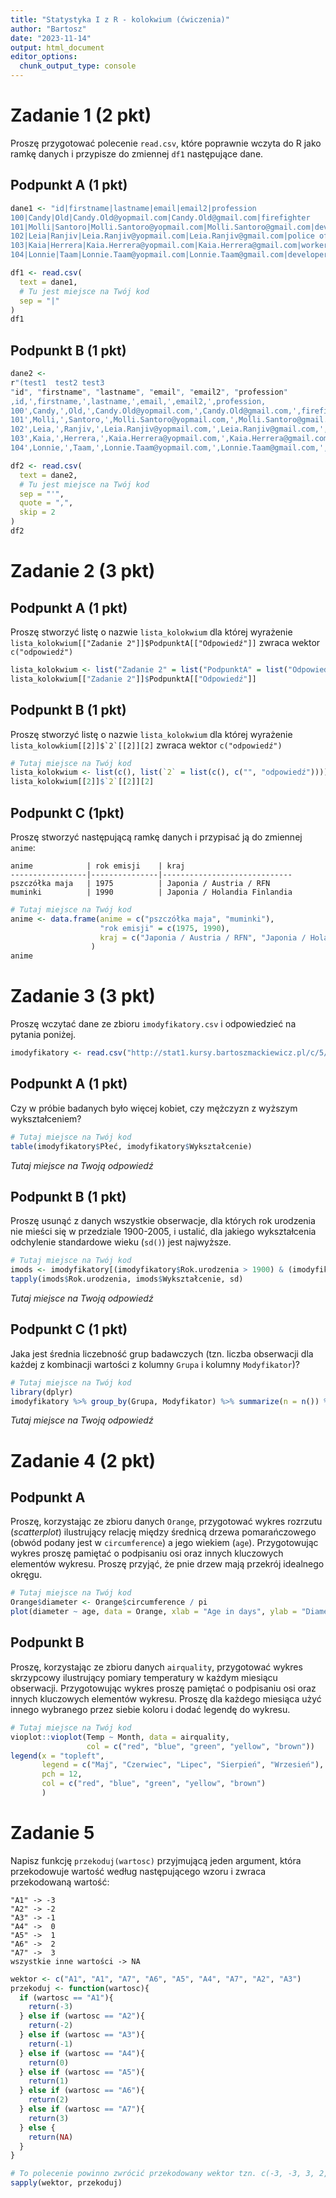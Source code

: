 ```yaml
---
title: "Statystyka I z R - kolokwium (ćwiczenia)"
author: "Bartosz"
date: "2023-11-14"
output: html_document
editor_options: 
  chunk_output_type: console
---
```


# Zadanie 1 (2 pkt)

Proszę przygotować polecenie `read.csv`, które poprawnie wczyta do R jako ramkę danych i przypisze do zmiennej `df1` następujące dane.

## Podpunkt A (1 pkt)

```r
dane1 <- "id|firstname|lastname|email|email2|profession
100|Candy|Old|Candy.Old@yopmail.com|Candy.Old@gmail.com|firefighter
101|Molli|Santoro|Molli.Santoro@yopmail.com|Molli.Santoro@gmail.com|developer
102|Leia|Ranjiv|Leia.Ranjiv@yopmail.com|Leia.Ranjiv@gmail.com|police officer
103|Kaia|Herrera|Kaia.Herrera@yopmail.com|Kaia.Herrera@gmail.com|worker
104|Lonnie|Taam|Lonnie.Taam@yopmail.com|Lonnie.Taam@gmail.com|developer"

df1 <- read.csv(
  text = dane1,
  # Tu jest miejsce na Twój kod
  sep = "|"
)
df1
```

## Podpunkt B (1 pkt)

```r
dane2 <- 
r"(test1  test2 test3
"id", "firstname", "lastname", "email", "email2", "profession"
,id,',firstname,',lastname,',email,',email2,',profession,
100',Candy,',Old,',Candy.Old@yopmail.com,',Candy.Old@gmail.com,',firefighter,
101',Molli,',Santoro,',Molli.Santoro@yopmail.com,',Molli.Santoro@gmail.com,',developer,
102',Leia,',Ranjiv,',Leia.Ranjiv@yopmail.com,',Leia.Ranjiv@gmail.com,',police officer,
103',Kaia,',Herrera,',Kaia.Herrera@yopmail.com,',Kaia.Herrera@gmail.com,',worker,
104',Lonnie,',Taam,',Lonnie.Taam@yopmail.com,',Lonnie.Taam@gmail.com,',developer,)"

df2 <- read.csv(
  text = dane2,
  # Tu jest miejsce na Twój kod
  sep = "'",
  quote = ",",
  skip = 2
)
df2
```


# Zadanie 2 (3 pkt)

## Podpunkt A (1 pkt)

Proszę stworzyć listę o nazwie `lista_kolokwium` dla której wyrażenie ```lista_kolokwium[["Zadanie 2"]]$PodpunktA[["Odpowiedź"]]``` zwraca wektor `c("odpowiedź")`

```r
lista_kolokwium <- list("Zadanie 2" = list("PodpunktA" = list("Odpowiedź" = "odpowiedź")))
lista_kolokwium[["Zadanie 2"]]$PodpunktA[["Odpowiedź"]]
```

## Podpunkt B (1 pkt)

Proszę stworzyć listę o nazwie `lista_kolokwium` dla której wyrażenie ```lista_kolowkium[[2]]$`2`[[2]][2]``` zwraca wektor `c("odpowiedź")`

```r
# Tutaj miejsce na Twój kod
lista_kolokwium <- list(c(), list(`2` = list(c(), c("", "odpowiedź"))))
lista_kolokwium[[2]]$`2`[[2]][2]
```

## Podpunkt C (1pkt)

 Proszę stworzyć następującą ramkę danych i przypisać ją do zmiennej `anime`:
 
 ```
 anime            | rok emisji    | kraj
 -----------------|---------------|-----------------------------
 pszczółka maja   | 1975          | Japonia / Austria / RFN
 muminki          | 1990          | Japonia / Holandia Finlandia
 ```
 
 
```r
# Tutaj miejsce na Twój kod
anime <- data.frame(anime = c("pszczółka maja", "muminki"),
                    "rok emisji" = c(1975, 1990),
                    kraj = c("Japonia / Austria / RFN", "Japonia / Holandia Finlandia")
                  )
anime
```

# Zadanie 3 (3 pkt)

Proszę wczytać dane ze zbioru `imodyfikatory.csv` i odpowiedzieć na pytania poniżej.

```r
imodyfikatory <- read.csv("http://stat1.kursy.bartoszmackiewicz.pl/c/5/2/imodyfikatory.csv")
```

## Podpunkt A (1 pkt)

Czy w próbie badanych było więcej kobiet, czy mężczyzn z wyższym wykształceniem?

```r
# Tutaj miejsce na Twój kod
table(imodyfikatory$Płeć, imodyfikatory$Wykształcenie)
```

*Tutaj miejsce na Twoją odpowiedź*

## Podpunkt B (1 pkt)

Proszę usunąć z danych wszystkie obserwacje, dla których rok urodzenia nie mieści się w przedziale 1900-2005, i ustalić, dla jakiego wykształcenia odchylenie standardowe wieku (`sd()`) jest najwyższe.

```r
# Tutaj miejsce na Twój kod
imods <- imodyfikatory[(imodyfikatory$Rok.urodzenia > 1900) & (imodyfikatory$Rok.urodzenia < 2005),]
tapply(imods$Rok.urodzenia, imods$Wykształcenie, sd)
```

*Tutaj miejsce na Twoją odpowiedź*

## Podpunkt C (1 pkt)

Jaka jest średnia liczebność grup badawczych (tzn. liczba obserwacji dla każdej z kombinacji wartości z kolumny `Grupa` i kolumny `Modyfikator`)?

```r
# Tutaj miejsce na Twój kod
library(dplyr)
imodyfikatory %>% group_by(Grupa, Modyfikator) %>% summarize(n = n()) %>% ungroup() %>% summarize(M = mean(n))
```

*Tutaj miejsce na Twoją odpowiedź*

# Zadanie 4 (2 pkt)

## Podpunkt A

Proszę, korzystając ze zbioru danych `Orange`, przygotować wykres rozrzutu (*scatterplot*) ilustrujący relację między średnicą drzewa pomarańczowego (obwód podany jest w `circumference`) a jego wiekiem (`age`). Przygotowując wykres proszę pamiętać o podpisaniu osi oraz innych kluczowych elementów wykresu. Proszę przyjąć, że pnie drzew mają przekrój idealnego okręgu.

```r
# Tutaj miejsce na Twój kod
Orange$diameter <- Orange$circumference / pi
plot(diameter ~ age, data = Orange, xlab = "Age in days", ylab = "Diameter in mm")
```

## Podpunkt B

Proszę, korzystając ze zbioru danych `airquality`, przygotować wykres skrzypcowy ilustrujący pomiary temperatury w każdym miesiącu obserwacji. Przygotowując wykres proszę pamiętać o podpisaniu osi oraz innych kluczowych elementów wykresu. Proszę dla każdego miesiąca użyć innego wybranego przez siebie koloru i dodać legendę do wykresu.

```r
# Tutaj miejsce na Twój kod
vioplot::vioplot(Temp ~ Month, data = airquality,
                 col = c("red", "blue", "green", "yellow", "brown"))
legend(x = "topleft",
       legend = c("Maj", "Czerwiec", "Lipec", "Sierpień", "Wrzesień"),
       pch = 12,
       col = c("red", "blue", "green", "yellow", "brown")
       )
```

# Zadanie 5

Napisz funkcję `przekoduj(wartosc)` przyjmującą jeden argument, która przekodowuje wartość według następującego wzoru i zwraca przekodowaną wartość:

```
"A1" -> -3
"A2" -> -2
"A3" -> -1
"A4" ->  0
"A5" ->  1
"A6" ->  2
"A7" ->  3
wszystkie inne wartości -> NA
```

```r
wektor <- c("A1", "A1", "A7", "A6", "A5", "A4", "A7", "A2", "A3")
przekoduj <- function(wartosc){
  if (wartosc == "A1"){
    return(-3)
  } else if (wartosc == "A2"){
    return(-2)
  } else if (wartosc == "A3"){
    return(-1)
  } else if (wartosc == "A4"){
    return(0)
  } else if (wartosc == "A5"){
    return(1)
  } else if (wartosc == "A6"){
    return(2)
  } else if (wartosc == "A7"){
    return(3)
  } else {
    return(NA)
  }
}

# To polecenie powinno zwrócić przekodowany wektor tzn. c(-3, -3, 3, 2, 1, 0, 3, -2, -1)
sapply(wektor, przekoduj)
```
